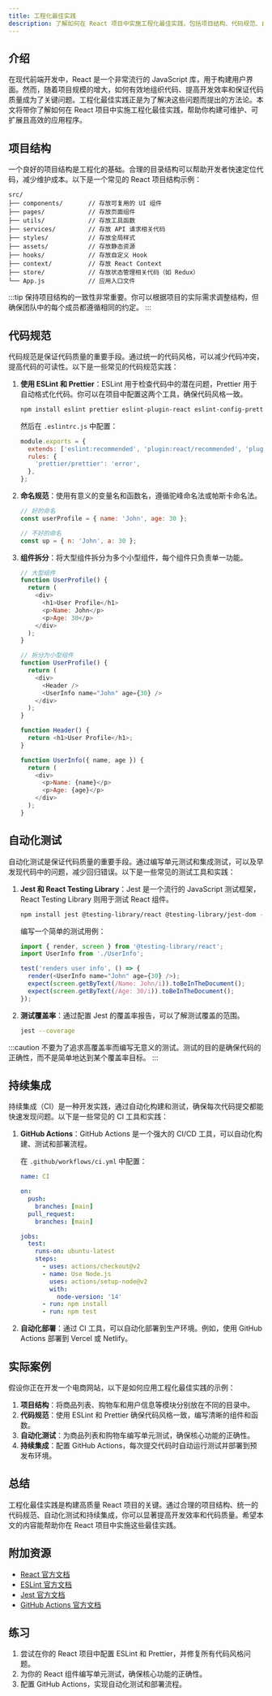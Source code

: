 ```yaml
---
title: 工程化最佳实践
description: 了解如何在 React 项目中实施工程化最佳实践，包括项目结构、代码规范、自动化测试和持续集成等关键内容。
---
```


## 介绍

在现代前端开发中，React 是一个非常流行的 JavaScript 库，用于构建用户界面。然而，随着项目规模的增大，如何有效地组织代码、提高开发效率和保证代码质量成为了关键问题。工程化最佳实践正是为了解决这些问题而提出的方法论。本文将带你了解如何在 React 项目中实施工程化最佳实践，帮助你构建可维护、可扩展且高效的应用程序。

## 项目结构

一个良好的项目结构是工程化的基础。合理的目录结构可以帮助开发者快速定位代码，减少维护成本。以下是一个常见的 React 项目结构示例：

```
src/
├── components/       // 存放可复用的 UI 组件
├── pages/            // 存放页面组件
├── utils/            // 存放工具函数
├── services/         // 存放 API 请求相关代码
├── styles/           // 存放全局样式
├── assets/           // 存放静态资源
├── hooks/            // 存放自定义 Hook
├── context/          // 存放 React Context
├── store/            // 存放状态管理相关代码（如 Redux）
└── App.js            // 应用入口文件
```

:::tip
保持项目结构的一致性非常重要。你可以根据项目的实际需求调整结构，但确保团队中的每个成员都遵循相同的约定。
:::

## 代码规范

代码规范是保证代码质量的重要手段。通过统一的代码风格，可以减少代码冲突，提高代码的可读性。以下是一些常见的代码规范实践：

1. **使用 ESLint 和 Prettier**：ESLint 用于检查代码中的潜在问题，Prettier 用于自动格式化代码。你可以在项目中配置这两个工具，确保代码风格一致。

   ```bash
   npm install eslint prettier eslint-plugin-react eslint-config-prettier eslint-plugin-prettier --save-dev
   ```

   然后在 `.eslintrc.js` 中配置：

   ```javascript
   module.exports = {
     extends: ['eslint:recommended', 'plugin:react/recommended', 'plugin:prettier/recommended'],
     rules: {
       'prettier/prettier': 'error',
     },
   };
   ```

2. **命名规范**：使用有意义的变量名和函数名，遵循驼峰命名法或帕斯卡命名法。

   ```javascript
   // 好的命名
   const userProfile = { name: 'John', age: 30 };

   // 不好的命名
   const up = { n: 'John', a: 30 };
   ```

3. **组件拆分**：将大型组件拆分为多个小型组件，每个组件只负责单一功能。

   ```javascript
   // 大型组件
   function UserProfile() {
     return (
       <div>
         <h1>User Profile</h1>
         <p>Name: John</p>
         <p>Age: 30</p>
       </div>
     );
   }

   // 拆分为小型组件
   function UserProfile() {
     return (
       <div>
         <Header />
         <UserInfo name="John" age={30} />
       </div>
     );
   }

   function Header() {
     return <h1>User Profile</h1>;
   }

   function UserInfo({ name, age }) {
     return (
       <div>
         <p>Name: {name}</p>
         <p>Age: {age}</p>
       </div>
     );
   }
   ```

## 自动化测试

自动化测试是保证代码质量的重要手段。通过编写单元测试和集成测试，可以及早发现代码中的问题，减少回归错误。以下是一些常见的测试工具和实践：

1. **Jest 和 React Testing Library**：Jest 是一个流行的 JavaScript 测试框架，React Testing Library 则用于测试 React 组件。

   ```bash
   npm install jest @testing-library/react @testing-library/jest-dom --save-dev
   ```

   编写一个简单的测试用例：

   ```javascript
   import { render, screen } from '@testing-library/react';
   import UserInfo from './UserInfo';

   test('renders user info', () => {
     render(<UserInfo name="John" age={30} />);
     expect(screen.getByText(/Name: John/i)).toBeInTheDocument();
     expect(screen.getByText(/Age: 30/i)).toBeInTheDocument();
   });
   ```

2. **测试覆盖率**：通过配置 Jest 的覆盖率报告，可以了解测试覆盖的范围。

   ```bash
   jest --coverage
   ```

:::caution
不要为了追求高覆盖率而编写无意义的测试。测试的目的是确保代码的正确性，而不是简单地达到某个覆盖率目标。
:::

## 持续集成

持续集成（CI）是一种开发实践，通过自动化构建和测试，确保每次代码提交都能快速发现问题。以下是一些常见的 CI 工具和实践：

1. **GitHub Actions**：GitHub Actions 是一个强大的 CI/CD 工具，可以自动化构建、测试和部署流程。

   在 `.github/workflows/ci.yml` 中配置：

   ```yaml
   name: CI

   on:
     push:
       branches: [main]
     pull_request:
       branches: [main]

   jobs:
     test:
       runs-on: ubuntu-latest
       steps:
         - uses: actions/checkout@v2
         - name: Use Node.js
           uses: actions/setup-node@v2
           with:
             node-version: '14'
         - run: npm install
         - run: npm test
   ```

2. **自动化部署**：通过 CI 工具，可以自动化部署到生产环境。例如，使用 GitHub Actions 部署到 Vercel 或 Netlify。

## 实际案例

假设你正在开发一个电商网站，以下是如何应用工程化最佳实践的示例：

1. **项目结构**：将商品列表、购物车和用户信息等模块分别放在不同的目录中。
2. **代码规范**：使用 ESLint 和 Prettier 确保代码风格一致，编写清晰的组件和函数。
3. **自动化测试**：为商品列表和购物车编写单元测试，确保核心功能的正确性。
4. **持续集成**：配置 GitHub Actions，每次提交代码时自动运行测试并部署到预发布环境。

## 总结

工程化最佳实践是构建高质量 React 项目的关键。通过合理的项目结构、统一的代码规范、自动化测试和持续集成，你可以显著提高开发效率和代码质量。希望本文的内容能帮助你在 React 项目中实施这些最佳实践。

## 附加资源

- [React 官方文档](https://reactjs.org/docs/getting-started.html)
- [ESLint 官方文档](https://eslint.org/docs/user-guide/getting-started)
- [Jest 官方文档](https://jestjs.io/docs/getting-started)
- [GitHub Actions 官方文档](https://docs.github.com/en/actions)

## 练习

1. 尝试在你的 React 项目中配置 ESLint 和 Prettier，并修复所有代码风格问题。
2. 为你的 React 组件编写单元测试，确保核心功能的正确性。
3. 配置 GitHub Actions，实现自动化测试和部署流程。